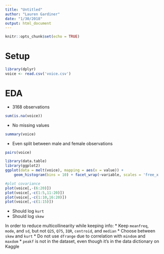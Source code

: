 ```yaml
---
title: "Untitled"
author: "Lauren Gardiner"
date: "1/30/2018"
output: html_document
---
```


```r
knitr::opts_chunk$set(echo = TRUE)
```


# Setup

```r
library(dplyr)
voice <- read.csv('voice.csv')
```

# EDA 
* 3168 observations

```r
sum(is.na(voice))
```

* No missing values

```r
summary(voice)
```

* Even split between male and female observations

```r
pairs(voice)
```


```r
library(data.table)
library(ggplot2)
ggplot(data = melt(voice), mapping = aes(x = value)) + 
    geom_histogram(bins = 10) + facet_wrap(~variable, scales = 'free_x')
```

```r
#plot covariance
plot(voice[,-(6:20)])
plot(voice[,-c(1:5,11:20)])
plot(voice[,-c(1:10,16:20)])
plot(voice[,-c(1:15)])
```



* Should log `kurt`
* Should log `skew`


In order to reduce multicollinearity while keeping info:
* Keep `meanfreq`, `mode`, and `sd`, but not `Q25`, `Q75`, `IQR`, `centroid`, and `median`
* Choose between `skew` and `kurt`
* Do not use `dfrange` due to correlation with `mindom` and `maxdom`
* `peakf` is not in the dataset, even though it's in the data dictionary on Kaggle

